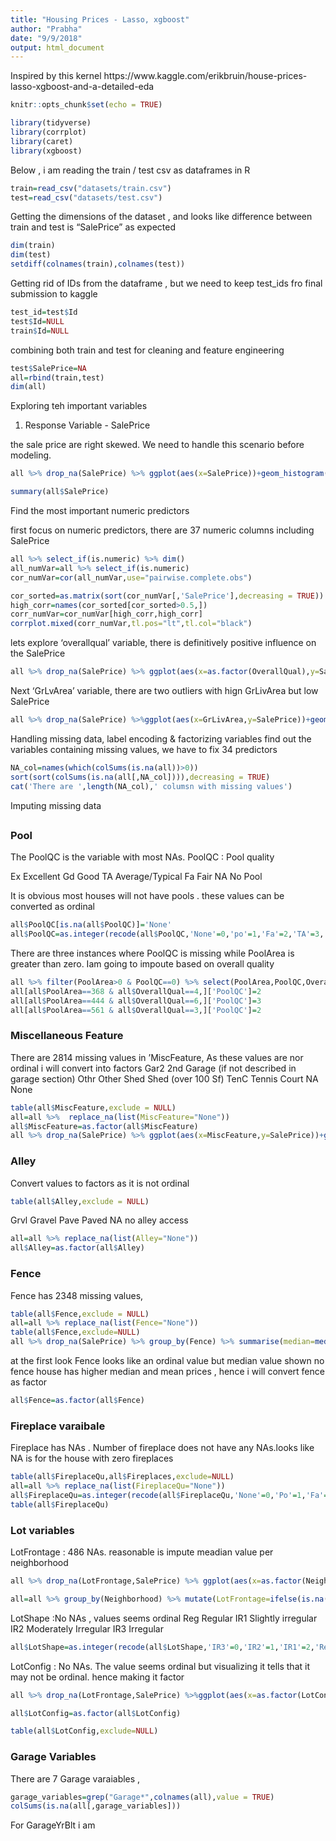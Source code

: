 ```yaml
---
title: "Housing Prices - Lasso, xgboost"
author: "Prabha"
date: "9/9/2018"
output: html_document
---
```


Inspired by this kernel https://www.kaggle.com/erikbruin/house-prices-lasso-xgboost-and-a-detailed-eda

```r
knitr::opts_chunk$set(echo = TRUE)
```


```r
library(tidyverse)
library(corrplot)
library(caret)
library(xgboost)
```


Below , i am reading the train / test csv as dataframes in R

```r
train=read_csv("datasets/train.csv")
test=read_csv("datasets/test.csv")
```

Getting the dimensions of the dataset , and looks like difference between train and test is "SalePrice" as expected

```r
dim(train)
dim(test)
setdiff(colnames(train),colnames(test))
```

Getting rid of IDs from the dataframe , but we need to keep test_ids fro final submission to kaggle
```r
test_id=test$Id
test$Id=NULL
train$Id=NULL
```

combining both train and test for cleaning and feature engineering

```r
test$SalePrice=NA
all=rbind(train,test)
dim(all)
```

Exploring teh important variables

1. Response Variable - SalePrice

the sale price are right skewed. We need to handle this scenario before modeling.
```r
all %>% drop_na(SalePrice) %>% ggplot(aes(x=SalePrice))+geom_histogram(fill="blue",binwidth=10000)
```


```r
summary(all$SalePrice)
```


Find the most important numeric predictors

first focus on numeric predictors, there are 37 numeric columns including SalePrice

```r
all %>% select_if(is.numeric) %>% dim()
all_numVar=all %>% select_if(is.numeric) 
cor_numVar=cor(all_numVar,use="pairwise.complete.obs")
```


```r
cor_sorted=as.matrix(sort(cor_numVar[,'SalePrice'],decreasing = TRUE))
high_corr=names(cor_sorted[cor_sorted>0.5,])
corr_numVar=cor_numVar[high_corr,high_corr]
corrplot.mixed(corr_numVar,tl.pos="lt",tl.col="black")
```


lets explore 'overallqual' variable, there is definitively positive influence on the SalePrice

```r
all %>% drop_na(SalePrice) %>% ggplot(aes(x=as.factor(OverallQual),y=SalePrice))+geom_boxplot(col="blue")
```


Next 'GrLvArea' variable, there are two outliers with hign GrLivArea but low SalePrice
```r
all %>% drop_na(SalePrice) %>%ggplot(aes(x=GrLivArea,y=SalePrice))+geom_point(col='blue')+geom_smooth(method='lm',se=FALSE,col='black')
```


Handling missing data, label  encoding & factorizing variables
find out the variables containing missing values, we have to fix 34 predictors

```r
NA_col=names(which(colSums(is.na(all))>0))
sort(sort(colSums(is.na(all[,NA_col]))),decreasing = TRUE)
cat('There are ',length(NA_col),' columsn with missing values')
```


Imputing missing data

## {.tabset}

### Pool
The PoolQC is the variable with most NAs. 
PoolQC : Pool quality

Ex Excellent
Gd Good
TA Average/Typical
Fa Fair
NA No Pool

It is obvious most houses will not have pools . these values can be converted as ordinal
```r
all$PoolQC[is.na(all$PoolQC)]='None'
all$PoolQC=as.integer(recode(all$PoolQC,'None'=0,'po'=1,'Fa'=2,'TA'=3,'Gd'=4,'Ex'=5))
```

There are three instances where PoolQC is missing while PoolArea is greater than zero. Iam going to impoute based on overall quality
```r
all %>% filter(PoolArea>0 & PoolQC==0) %>% select(PoolArea,PoolQC,OverallQual)
all[all$PoolArea==368 & all$OverallQual==4,]['PoolQC']=2
all[all$PoolArea==444 & all$OverallQual==6,]['PoolQC']=3
all[all$PoolArea==561 & all$OverallQual==3,]['PoolQC']=2
```



### Miscellaneous Feature
There are 2814 missing values in 'MiscFeature, As these values are nor ordinal i will convert into factors
Gar2 2nd Garage (if not described in garage section)
Othr Other
Shed Shed (over 100 Sf)
TenC Tennis Court
NA None

```r
table(all$MiscFeature,exclude = NULL)
all=all %>%  replace_na(list(MiscFeature="None"))
all$MiscFeature=as.factor(all$MiscFeature)
all %>% drop_na(SalePrice) %>% ggplot(aes(x=MiscFeature,y=SalePrice))+geom_bar(stat='summary',fun.y="median",fill='blue')+geom_label(stat="count",aes(label=..count..,y=..count..))
```


### Alley

Convert values to factors as it is not ordinal
```r
table(all$Alley,exclude = NULL)
```

Grvl Gravel
Pave Paved
NA no alley access

```r
all=all %>% replace_na(list(Alley="None"))
all$Alley=as.factor(all$Alley)
```


### Fence

Fence has 2348 missing values, 

```r
table(all$Fence,exclude = NULL)
all=all %>% replace_na(list(Fence="None"))
table(all$Fence,exclude=NULL)
all %>% drop_na(SalePrice) %>% group_by(Fence) %>% summarise(median=median(SalePrice),mean=mean(SalePrice),count=n())
```

at the first look Fence looks like an ordinal value but median value shown no fence house has higher median and mean prices , hence i will convert fence as factor
```r
all$Fence=as.factor(all$Fence)
```

### Fireplace varaibale

Fireplace has NAs . Number of fireplace does not have any NAs.looks like NA is for the house with zero fireplaces

```r
table(all$FireplaceQu,all$Fireplaces,exclude=NULL)
all=all %>% replace_na(list(FireplaceQu="None"))
all$FireplaceQu=as.integer(recode(all$FireplaceQu,'None'=0,'Po'=1,'Fa'=2,'TA'=3,'Gd'=4,'Ex'=5))
table(all$FireplaceQu)
```

### Lot variables
LotFrontage : 486 NAs.  reasonable is impute meadian value per neighborhood

```r
all %>% drop_na(LotFrontage,SalePrice) %>% ggplot(aes(x=as.factor(Neighborhood),y=SalePrice))+geom_bar(stat="summary",fun.y="median",fill="blue") + theme(axis.text.x = element_text(angle=45,hjust=1))

all=all %>% group_by(Neighborhood) %>% mutate(LotFrontage=ifelse(is.na(LotFrontage),median(LotFrontage,na.rm=T),LotFrontage))
```

LotShape :No NAs , values seems ordinal
   Reg  Regular 
   IR1  Slightly irregular
   IR2  Moderately Irregular
   IR3  Irregular

```r
all$LotShape=as.integer(recode(all$LotShape,'IR3'=0,'IR2'=1,'IR1'=2,'Reg'=3))
```

LotConfig : No NAs. The value seems ordinal but visualizing it tells that it may not be ordinal. hence making it factor
```r
all %>% drop_na(LotFrontage,SalePrice) %>%ggplot(aes(x=as.factor(LotConfig),y=SalePrice))+geom_bar(stat="summary",fun.y="median",fill="blue") +theme(axis.text.x = element_text(angle=45,hjust=1))

all$LotConfig=as.factor(all$LotConfig)

table(all$LotConfig,exclude=NULL)
```

### Garage Variables
There are 7 Garage varaiables ,
```r
garage_variables=grep("Garage*",colnames(all),value = TRUE)
colSums(is.na(all[,garage_variables]))
```


For GarageYrBlt i am 

